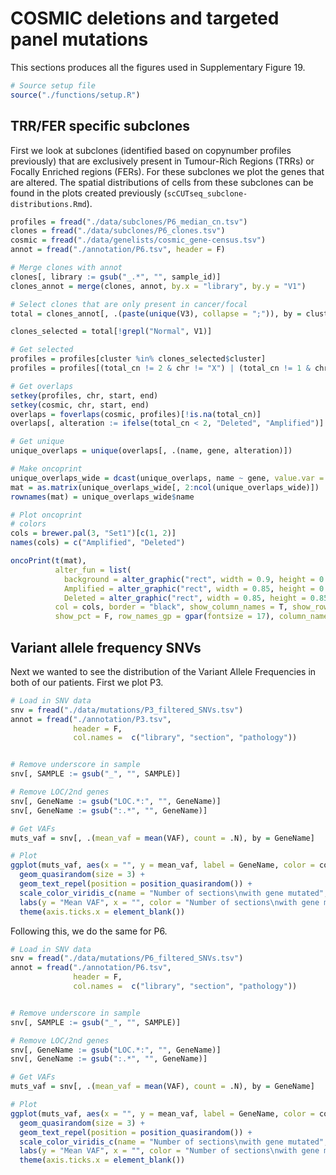 # COSMIC deletions and targeted panel mutations

This sections produces all the figures used in Supplementary Figure 19.

```r
# Source setup file
source("./functions/setup.R")
```

## TRR/FER specific subclones

First we look at subclones (identified based on copynumber profiles previously) that are exclusively present in Tumour-Rich Regions (TRRs) or Focally Enriched regions (FERs). For these subclones we plot the genes that are altered. The spatial distributions of cells from these subclones can be found in the plots created previously (`scCUTseq_subclone-distributions.Rmd`).

```r
profiles = fread("./data/subclones/P6_median_cn.tsv")
clones = fread("./data/subclones/P6_clones.tsv")
cosmic = fread("./data/genelists/cosmic_gene-census.tsv")
annot = fread("./annotation/P6.tsv", header = F)

# Merge clones with annot
clones[, library := gsub("_.*", "", sample_id)]
clones_annot = merge(clones, annot, by.x = "library", by.y = "V1")

# Select clones that are only present in cancer/focal
total = clones_annot[, .(paste(unique(V3), collapse = ";")), by = cluster]

clones_selected = total[!grepl("Normal", V1)]

# Get selected
profiles = profiles[cluster %in% clones_selected$cluster]
profiles = profiles[(total_cn != 2 & chr != "X") | (total_cn != 1 & chr == "X")]

# Get overlaps
setkey(profiles, chr, start, end)
setkey(cosmic, chr, start, end)
overlaps = foverlaps(cosmic, profiles)[!is.na(total_cn)]
overlaps[, alteration := ifelse(total_cn < 2, "Deleted", "Amplified")]

# Get unique
unique_overlaps = unique(overlaps[, .(name, gene, alteration)])

# Make oncoprint
unique_overlaps_wide = dcast(unique_overlaps, name ~ gene, value.var = "alteration")
mat = as.matrix(unique_overlaps_wide[, 2:ncol(unique_overlaps_wide)])
rownames(mat) = unique_overlaps_wide$name

# Plot oncoprint
# colors
cols = brewer.pal(3, "Set1")[c(1, 2)]
names(cols) = c("Amplified", "Deleted")

oncoPrint(t(mat),
          alter_fun = list(
            background = alter_graphic("rect", width = 0.9, height = 0.9, fill = "#FFFFFF", col = "black", size = .1),
            Amplified = alter_graphic("rect", width = 0.85, height = 0.85, fill = cols["Amplified"]),
            Deleted = alter_graphic("rect", width = 0.85, height = 0.85, fill = cols["Deleted"])),
          col = cols, border = "black", show_column_names = T, show_row_names = T, remove_empty_rows = T,
          show_pct = F, row_names_gp = gpar(fontsize = 17), column_names_gp = gpar(fontsize = 22))
```

## Variant allele frequency SNVs

Next we wanted to see the distribution of the Variant Allele Frequencies in both of our patients. First we plot P3.

```r
# Load in SNV data
snv = fread("./data/mutations/P3_filtered_SNVs.tsv")
annot = fread("./annotation/P3.tsv",
              header = F, 
              col.names =  c("library", "section", "pathology"))


# Remove underscore in sample
snv[, SAMPLE := gsub("_", "", SAMPLE)]

# Remove LOC/2nd genes
snv[, GeneName := gsub("LOC.*:", "", GeneName)]
snv[, GeneName := gsub(":.*", "", GeneName)]

# Get VAFs
muts_vaf = snv[, .(mean_vaf = mean(VAF), count = .N), by = GeneName]

# Plot
ggplot(muts_vaf, aes(x = "", y = mean_vaf, label = GeneName, color = count)) +
  geom_quasirandom(size = 3) +
  geom_text_repel(position = position_quasirandom()) +
  scale_color_viridis_c(name = "Number of sections\nwith gene mutated", option = "D") +
  labs(y = "Mean VAF", x = "", color = "Number of sections\nwith gene mutated") +
  theme(axis.ticks.x = element_blank())
```

Following this, we do the same for P6. 

```r
# Load in SNV data
snv = fread("./data/mutations/P6_filtered_SNVs.tsv")
annot = fread("./annotation/P6.tsv",
              header = F, 
              col.names =  c("library", "section", "pathology"))


# Remove underscore in sample
snv[, SAMPLE := gsub("_", "", SAMPLE)]

# Remove LOC/2nd genes
snv[, GeneName := gsub("LOC.*:", "", GeneName)]
snv[, GeneName := gsub(":.*", "", GeneName)]

# Get VAFs
muts_vaf = snv[, .(mean_vaf = mean(VAF), count = .N), by = GeneName]

# Plot
ggplot(muts_vaf, aes(x = "", y = mean_vaf, label = GeneName, color = count)) +
  geom_quasirandom(size = 3) +
  geom_text_repel(position = position_quasirandom()) +
  scale_color_viridis_c(name = "Number of sections\nwith gene mutated", option = "D") +
  labs(y = "Mean VAF", x = "", color = "Number of sections\nwith gene mutated") +
  theme(axis.ticks.x = element_blank())
```